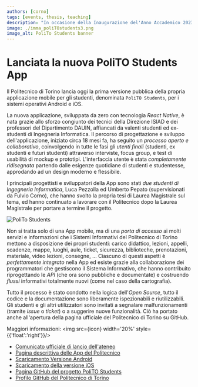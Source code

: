 ```yaml
---
authors: [corno]
tags: [events, thesis, teaching]
description: "In occasione della Inaugurazione del'Anno Accademico 2023/23, è stata lanciata la nuova PoliTO Students App, progettata e sviluppata anche da docenti e tesisti del gruppo e-Lite."
image: ./imma_poliTOstudents3.png
image_alt: PoliTo Students banner
---
```



# Lanciata la nuova PoliTO Students App

Il Politecnico di Torino lancia oggi la prima versione pubblica della propria applicazione mobile per gli studenti, denominata `PoliTO Students`, per i sistemi operativi Android e iOS.

La nuova applicazione, sviluppata da zero con tecnologia *React Native*, è nata grazie allo sforzo congiunto dei tecnici della Direzione ISIAD e dei professori del Dipartimento DAUIN, affiancati da valenti studenti ed ex-studenti di Ingegneria Informatica. Il percorso di progettazione e sviluppo dell'applicazione, iniziato circa 18 mesi fa, ha seguito un *processo aperto e collaborativo*, coinvolgendo in tutte le fasi gli *utenti finali* (studenti, ex studenti e futuri studenti) attraverso interviste, focus group, e test di usabilità di mockup e prototipi. L'interfaccia utente è stata *completamente ridisegnata* partendo dalle esigenze quotidiane di studenti e studentesse, approdando ad un design moderno e flessibile.

I principali progettisti e sviluppatori della App sono stati *due studenti di Ingegneria Informatica*, Luca Pezzolla ed Umberto Pepato (supervisionati da Fulvio Corno), che hanno svolto la propria tesi di Laurea Magistrale sul tema, ed hanno continuato a lavorare con il Politecnico dopo la Laurea Magistrale per portare a termine il progetto.


![PoliTo Students](./imma_poliTOstudents3.png)

<!-- truncate -->

Non si tratta solo di una App mobile, ma di una *porta di accesso* ai molti servizi e informazioni che i Sistemi Informativi del Politecnico di Torino mettono a disposizione dei propri studenti: carico didattico, lezioni, appelli, scadenze, mappe, luoghi, aule, ticket, sicurezza, biblioteche, prenotazioni, materiale, video lezioni, consegne, ... Ciascuno di questi aspetti è *perfettamente integrato* nella App ed esiste grazie alla collaborazione dei programmatori che gestiscono il Sistema Informativo, che hanno contribuito riprogettando le *API* (che ora sono pubbliche e documentate) e costruendo  *flussi* informativi totalmente nuovi (come nel caso della cartografia).

Tutto il processo è stato condotto nella logica dell'*Open Source*, tutto il codice e la documentazione sono liberamente ispezionabili e riutilizzabili. Gli studenti e gli altri utilizzatori sono invitati a segnalare malfunzionamenti (tramite *issue* o *ticket*) o a suggerire nuove funzionalità. Ciò ha portato anche all'apertura della pagina ufficiale del Politecnico di Torino su GitHub.


Maggiori informazioni:
<img src={icon} width='20%' style={{'float':'right'}}/>

- [Comunicato ufficiale di lancio dell'ateneo](https://www.polito.it/ateneo/comunicazione-e-ufficio-stampa/poliflash/lanciata-la-nuova-polito-students-app)
- [Pagina descrittiva delle App del Politecnico](https://www.polito.it/ateneo/comunicazione-e-ufficio-stampa/polito-app)
- [Scaricamento Versione Android](https://play.google.com/store/apps/details?id=it.polito.students)
- [Scaricamento della versione iOS](https://apps.apple.com/us/app/polito-students/id6443913305)
- [Pagina GitHub del progetto PoliTO Students](https://github.com/polito/students-app)
- [Profilo GitHub del Politecnico di Torino](https://github.com/polito/)